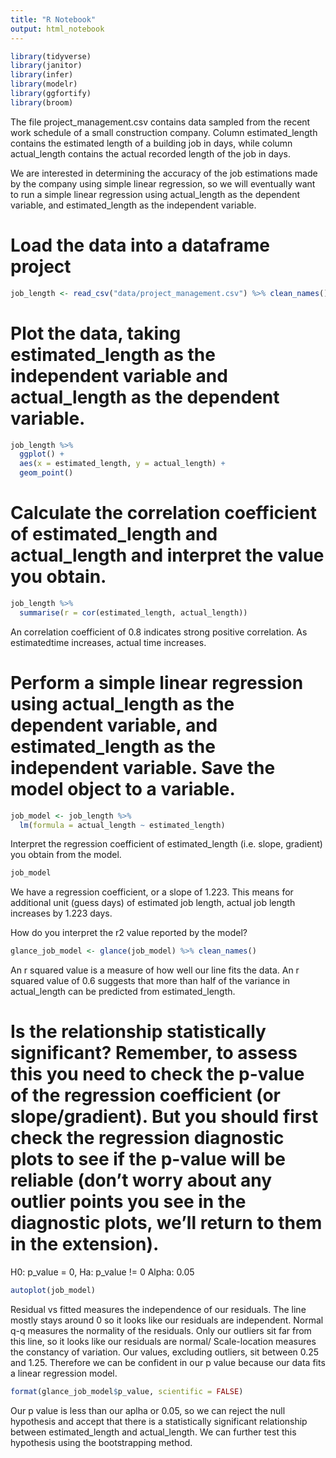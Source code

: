 ```yaml
---
title: "R Notebook"
output: html_notebook
---
```


```r
library(tidyverse)
library(janitor)
library(infer)
library(modelr)
library(ggfortify)
library(broom)
```


The file project_management.csv contains data sampled from the recent work schedule of a small construction company. Column estimated_length contains the estimated length of a building job in days, while column actual_length contains the actual recorded length of the job in days.

We are interested in determining the accuracy of the job estimations made by the company using simple linear regression, so we will eventually want to run a simple linear regression using actual_length as the dependent variable, and estimated_length as the independent variable.

# Load the data into a dataframe project
```r
job_length <- read_csv("data/project_management.csv") %>% clean_names()
```

# Plot the data, taking estimated_length as the independent variable and actual_length as the dependent variable.
```r
job_length %>% 
  ggplot() +
  aes(x = estimated_length, y = actual_length) +
  geom_point()
```

# Calculate the correlation coefficient of estimated_length and actual_length and interpret the value you obtain.

```r
job_length %>% 
  summarise(r = cor(estimated_length, actual_length))
```
An correlation coefficient of 0.8 indicates strong positive correlation.
As estimatedtime increases, actual time increases.

# Perform a simple linear regression using actual_length as the dependent variable, and estimated_length as the independent variable. Save the model object to a variable.

```r
job_model <- job_length %>% 
  lm(formula = actual_length ~ estimated_length)
```

Interpret the regression coefficient of estimated_length (i.e. slope, gradient) you obtain from the model.
```r
job_model
```
We have a regression coefficient, or a slope of 1.223. This means for additional unit (guess days) of estimated job length, actual job length increases by 1.223 days.

How do you interpret the r2 value reported by the model?
```r
glance_job_model <- glance(job_model) %>% clean_names()
```
An r squared value is a measure of how well our line fits the data.
An r squared value of 0.6 suggests that more than half of the variance in actual_length can be predicted from estimated_length.

# Is the relationship statistically significant? Remember, to assess this you need to check the p-value of the regression coefficient (or slope/gradient). But you should first check the regression diagnostic plots to see if the p-value will be reliable (don’t worry about any outlier points you see in the diagnostic plots, we’ll return to them in the extension).

H0: p_value = 0,
Ha: p_value != 0
Alpha: 0.05

```r
autoplot(job_model)
```
Residual vs fitted measures the independence of our residuals. The line mostly stays around 0 so it looks like our residuals are independent.
Normal q-q measures the normality of the residuals. Only our outliers sit far from this line, so it looks like our residuals are normal/
Scale-location measures the constancy of variation. Our values, excluding outliers, sit between 0.25 and 1.25.
Therefore we can be confident in our p value because our data fits a linear regression model.

```r
format(glance_job_model$p_value, scientific = FALSE)
```

Our p value is less than our aplha or 0.05, so we can reject the null hypothesis and accept that there is a statistically significant relationship between estimated_length and actual_length.
We can further test this hypothesis using the bootstrapping method.